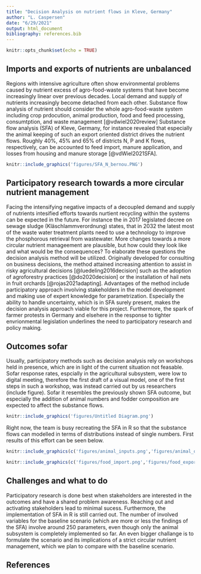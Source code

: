 ```yaml
---
title: "Decision Analysis on nutrient flows in Kleve, Germany"
author: "L. Caspersen"
date: "6/29/2021"
output: html_document
bibliography: references.bib
---
```


```r
knitr::opts_chunk$set(echo = TRUE)
```

## Imports and exports of nutrients are unbalanced

Regions with intensive agriculture often show environmental problems caused by nutrient excess of agro-food-waste systems that have become increasingly linear over previous decades. Local demand and supply of nutrients increasingly become detached from each other. Substance flow analysis of nutrient should consider the whole agro-food-waste system including crop prdocution, animal production, food and feed processing, consumtption, and waste management [@vdwiel2020review] Substance flow analysis (SFA) of Kleve, Germany, for instance revealed that especially the animal keeping of such an export oriented district drives the nutrient flows. Roughly 40%, 45% and 65% of districts N, P and K flows, respectively, can be accounted to feed import, manure application, and losses from housing and manure storage [@vdWiel2021SFA]. 


```r
knitr::include_graphics('figures/SFA_N_bernou.PNG')

```


## Participatory research towards a more circular nutrient management

Facing the intensifying negative impacts of a decoupled demand and supply of nutrients intesified efforts towards nurtient recycling within the systems can be expected in the future. For instance the in 2017 legislated decree on sewage sludge 
(Kläschlammverordnung) states, that in 2032 the latest most of the waste water treatment plants need to use a technology
to improve the phosphorous retrieval from wastewater. More changes towards a more circular nutrient 
manageement are plausible, but how could they look like and what would be the consequences? To elaborate these questions
the decision analysis method will be utilized. Originally developed for consulting on business decisions, the method
attained increasing attention to assist in risky agricultural decisions [@luedeling2016decision] such as the adoption of agroforestry practices [@do2020decision] or the installation of hail nets in fruit orchards [@rojas2021adapting]. Advantages of the method include participatory approach involving stakeholders in the model development and making use of expert knowledge for parametrization. Especially the ability to handle uncertainty, which is in SFA surely present, makes the decision analysis approach viable for this project. Furthermore, the spark of farmer protests in Germany and elsehere in the response to tighter envrionmental legislation underlines the need to participatory research and policy making. 

## Outcomes sofar

Usually, participatory methods such as decision analysis rely on workshops held in presence, which are in light of the current situation not feasable. Sofar response rates, espcially in the agricultural subsystem, were low to digital meeting, therefore the first draft of a visual model, one of the first steps in such a workshop, was instead carried out by us researchers (include figure). Sofar it resembles the previously shown SFA outcome, but especially the addition of animal numbers and fodder composition are expected to affect the substance flows. 


```r
knitr::include_graphics('figures/Untitled Diagram.png')

```


Right now, the team is busy recreating the SFA in R so that the substance flows can modelled in terms of distributions instead of single numbers. First results of this effort can be seen below.


```r
knitr::include_graphics(c('figures/animal_inputs.png','figures/animal_outputs.png'))

```


```r
knitr::include_graphics(c('figures/food_import.png','figures/food_export.png'))

```

## Challenges and what to do

Participatory research is done best when stakeholders are interested in the outcomes and have a shared problem awareness. Reaching out and activating stakeholders lead to minimal sucess. Furthermore, the implementation of SFA in R is still carried out. The number of involved variables for the baseline scenario (which are more or less the findings of the SFA) involve around 250 parameters, even though only the animal subsystem is completely implemented so far. An even bigger challange is to formulate the scenario and its implications of a strict circular nutrient management, which we plan to compare with the baseline scenario.

## References
